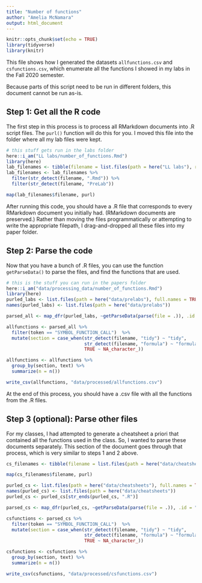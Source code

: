 ```yaml
---
title: "Number of functions"
author: "Amelia McNamara"
output: html_document
---
```


```r
knitr::opts_chunk$set(echo = TRUE)
library(tidyverse)
library(knitr)
```

This file shows how I generated the datasets `allfunctions.csv` and `csfunctions.csv`, which enumerate all the functions I showed in my labs in the Fall 2020 semester. 

Because parts of this script need to be run in different folders, this document cannot be run as-is. 

## Step 1: Get all the R code

The first step in this process is to process all RMarkdown documents into .R script files. The `purl()` function will do this for you. I moved this file into the folder where all my lab files were kept.

```r
# this stuff gets run in the labs folder
here::i_am("LL labs/number_of_functions.Rmd")
library(here)
lab_filenames <- tibble(filename = list.files(path = here("LL labs"), recursive = TRUE, full.names = TRUE))
lab_filenames <- lab_filenames %>%
  filter(str_detect(filename, ".Rmd")) %>%
  filter(str_detect(filename, "PreLab"))

map(lab_filenames$filename, purl)
```

After running this code, you should have a .R file that corresponds to every RMarkdown document you initially had. (RMarkdown documents are preserved.) Rather than moving the files programmatically or attempting to write the appropriate filepath, I drag-and-dropped all these files into my paper folder. 

## Step 2: Parse the code 
Now that you have a bunch of .R files, you can use the function `getParseData()` to parse the files, and find the functions that are used. 

```r
# this is the stuff you can run in the papers folder
here::i_am("data/processing_data/number_of_functions.Rmd")
library(here)
purled_labs <- list.files(path = here("data/prelabs"), full.names = TRUE)
names(purled_labs) <- list.files(path = here("data/prelabs"))

parsed_all <- map_dfr(purled_labs, ~getParseData(parse(file = .)), .id = "filename")

allfunctions <- parsed_all %>%
  filter(token == "SYMBOL_FUNCTION_CALL")  %>%
  mutate(section = case_when(str_detect(filename, "tidy") ~ "tidy",
                             str_detect(filename, "formula") ~ "formula",
                             TRUE ~ NA_character_)) 

allfunctions <- allfunctions %>%
  group_by(section, text) %>%
  summarize(n = n())

write_csv(allfunctions, "data/processed/allfunctions.csv")
```

At the end of this process, you should have a .csv file with all the functions from the .R files. 


## Step 3 (optional): Parse other files 

For my classes, I had attempted to generate a cheatsheet a priori that contained all the functions used in the class. So, I wanted to parse these documents separately. This section of the document goes through that process, which is very similar to steps 1 and 2 above. 

```r
cs_filenames <- tibble(filename = list.files(path = here("data/cheatsheets"), recursive = TRUE, full.names = TRUE))

map(cs_filenames$filename, purl)
```


```r
purled_cs <- list.files(path = here("data/cheatsheets"), full.names = TRUE) 
names(purled_cs) <- list.files(path = here("data/cheatsheets"))
purled_cs <- purled_cs[str_ends(purled_cs, ".R")]

parsed_cs <- map_dfr(purled_cs, ~getParseData(parse(file = .)), .id = "filename")

csfunctions <- parsed_cs %>%
  filter(token == "SYMBOL_FUNCTION_CALL")  %>%
  mutate(section = case_when(str_detect(filename, "tidy") ~ "tidy",
                             str_detect(filename, "formula") ~ "formula",
                             TRUE ~ NA_character_)) 

csfunctions <- csfunctions %>%
  group_by(section, text) %>%
  summarize(n = n())

write_csv(csfunctions, "data/processed/csfunctions.csv")
```




